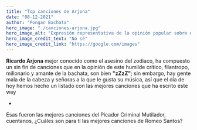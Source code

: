 ```yaml
---
title: "Top canciones de Arjona"
date: "08-12-2021"
author: "Pongan Bachata"
hero_image: "./canciones-arjona.jpg"
hero_image_alt: "Expresión representativa de la opinión popular sobre el Cyberpunk 2077"
hero_image_credit_text: "No sé"
hero_image_credit_link: "https://google.com/images"
---
```



**Ricardo Arjona** mejor conocido como el asesino del zodiaco, ha compuesto un sin fin de
canciones que en la opinión de este humilde crítico, filantropo, millonario y amante de la
bachata, son bien **"zZzZ"**; sin embargo, hay gente mala de la cabeza y señoras a la que 
le gusta su música, así que el día de hoy hemos hecho un listado con las mejores canciones
que ha escrito este wey

* 

Esas fueron las mejores canciones del Picador Criminal Mutilador, cuentanos, ¿Cuáles son
para tí las mejores canciones de Romeo Santos?